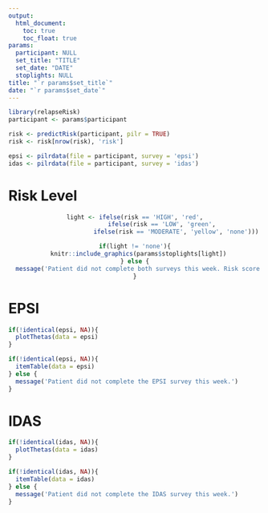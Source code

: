 ```yaml
---
output:
  html_document:
    toc: true
    toc_float: true
params: 
  participant: NULL
  set_title: "TITLE"
  set_date: "DATE"
  stoplights: NULL
title: "`r params$set_title`"
date: "`r params$set_date`"
---
```


```r
library(relapseRisk)
participant <- params$participant

risk <- predictRisk(participant, pilr = TRUE)
risk <- risk[nrow(risk), 'risk']

epsi <- pilrdata(file = participant, survey = 'epsi')
idas <- pilrdata(file = participant, survey = 'idas')
```

# Risk Level

<center>
```r
light <- ifelse(risk == 'HIGH', 'red',
                ifelse(risk == 'LOW', 'green', 
                       ifelse(risk == 'MODERATE', 'yellow', 'none')))

if(light != 'none'){
  knitr::include_graphics(params$stoplights[light])
} else {
  message('Patient did not complete both surveys this week. Risk score cannot be calculated.')
}

```
</center>

# EPSI

```r
if(!identical(epsi, NA)){
  plotThetas(data = epsi)
}
```

```r
if(!identical(epsi, NA)){
  itemTable(data = epsi)
} else {
  message('Patient did not complete the EPSI survey this week.')
}
```

# IDAS

```r
if(!identical(idas, NA)){
  plotThetas(data = idas)
}
```

```r
if(!identical(idas, NA)){
  itemTable(data = idas)
} else {
  message('Patient did not complete the IDAS survey this week.')
}
```

